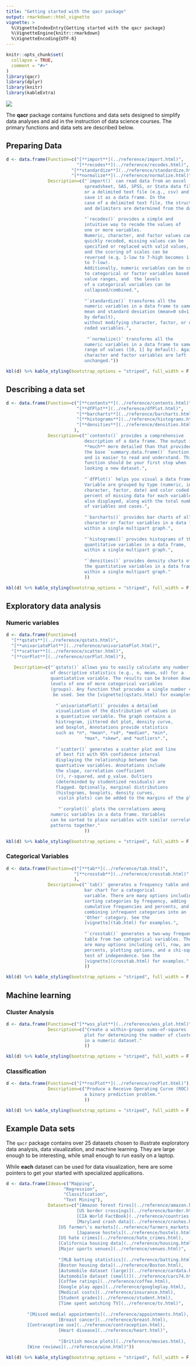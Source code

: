 ```yaml
---
title: "Getting started with the qacr package"
output: rmarkdown::html_vignette
vignette: >
  %\VignetteIndexEntry{Getting started with the qacr package}
  %\VignetteEngine{knitr::rmarkdown}
  %\VignetteEncoding{UTF-8}
---
```


```r
knitr::opts_chunk$set(
  collapse = TRUE,
  comment = "#>"
)
library(qacr)
library(dplyr)
library(knitr)
library(kableExtra)
```
<div>
![](duckhead.jpg)
</div>

The **qacr** package contains functions and data sets designed to simplify data analyses and aid in the instruction of data science courses. The primary functions and data sets are described below.

## Preparing Data

```r
d <- data.frame(Function=c("[**import**](../reference/import.html)", 
                           "[**recodes**](../reference/recodes.html)",
                         "[**standardize**](../reference/standardize.html)",
                         "[**normalize**](../reference/normalize.html)"),
                Description=c("`import()` can read data from an excel
                              spreadsheet, SAS, SPSS, or Stata data file, 
                              or a delimited text file (e.g., csv) and 
                              save it as a data frame. In the
                              case of a delimited text file, the structure
                              and delimiters are determined from the data.",
                              
                              "`recodes()` provides a simple and
                              intuitive way to recode the values of
                              one or more variables.
                              Numeric, character, and factor values can be
                              quickly recoded, missing values can be
                              specified or replaced with valid values, 
                              and the scoring of scales can be
                              reversed (e.g. 1-low to 7-high becomes 1-high 
                              to 7-low).
                              Additionally, numeric variables can be converted
                              to categorical or factor variables based on
                              value ranges, and  the levels 
                              of a categorical variables can be
                              collapsed/combined.",
                              
                              "`standardize()` transforms all the 
                              numeric variables in a data frame to same
                              mean and standard deviation (mean=0 sd=1,
                              by default),
                              without modifying character, factor, or dummy
                              coded variables.",
                              
                               "`normalize()` transforms all the 
                              numeric variables in a data frame to same
                              range of values ([0, 1] by default). Again,
                              character and factor variables are left
                              unchanged."))

kbl(d) %>% kable_styling(bootstrap_options = "striped", full_width = F, position = "left")

```


## Describing a data set

```r
d <- data.frame(Function=c("[**contents**](../reference/contents.html)", 
                           "[**dfPlot**](../reference/dfPlot.html)",
                           "[**barcharts**](../reference/barcharts.html)",
                           "[**histograms**](../reference/histograms.html)",
                           "[**densities**](../reference/densities.html)"
                          ),
                Description=c("`contents()` provides a comprehensive 
                              description of a data frame. The output is
                              **much** more detailed than that provided by
                              the base `summary.data.frame()` function, 
                              and is easier to read and understand. This
                              function should be your first stop when 
                              looking a new dataset.",
                              
                              "`dfPlot()` helps you visual a data frame. 
                              Variable are grouped by type (numeric, integer,
                              character, factor, date) and color coded. The
                              percent of missing data for each variable is
                              also displayed, along with the total number
                              of variables and cases.",
                              
                              "`barcharts()` provides bar charts of all the
                              character or factor variables in a data frame,
                              within a single multipart graph.",
                              
                              "`histograms()` provides histograms of the all
                              quantitative variables in a data frame,
                              within a single multipart graph.",
                              
                              "`densities()` provides density charts of all
                              the quantitative variables in a data frame,
                              within a single multipart graph."
                              ))

kbl(d) %>% kable_styling(bootstrap_options = "striped", full_width = F, position = "left")

```


## Exploratory data analysis

### Numeric variables

```r
d <- data.frame(Function=c(
  "[**qstats**](../reference/qstats.html)",
  "[**univariatePlot**](../reference/univariatePlot.html)",
  "[**scatter**](../reference/scatter.html)",
  "[**corPlot**](../reference/corPlot.html)"),
                
   Description=c("`qstats()` allows you to easily calculate any number
                 of descriptive statistics (e.g., n, mean, sd) for a
                 quantiatative variable. The results can be broken down by the
                 levels of one of more categorical variables
                 (groups). Any function that procudes a single number can
                  be used. See the [vignette](qstats.html) for examples.",
                  
                   "`univariatePlot()` provides a detailed
                   visualization of the distribution of values in 
                   a quantiative variable. The graph contains a
                   histrogram, jittered dot plot, density curve,
                   and boxplot, Annotations provide statistics
                   such as *n*, *mean*, *sd*, *median*, *min*,
                              *max*, *skew*, and *outliers*.",
                              
                   "`scatter()` generates a scatter plot and line
                   of best fit with 95% confidence interval
                   displaying the relationship between two
                   quantiative variables. Annotations include
                   the slope, correlation coefficient
                   (r), r-squared, and p_value. Oultiers
                   (determinded by studentized residuals) are
                   flagged. Optionally, marginal distributions
                   (histograms, boxplots, density curves, 
                    violin plots) can be added to the margins of the plot.",
                    
                    "`corplot()` plots the correlations among
                 numeric variables in a data frame. Variables
                 can be sorted to place variables with similar correlation
                 patterns together."
                              ))

kbl(d) %>% kable_styling(bootstrap_options = "striped", full_width = F, position = "left")

```



### Categorical Variables

```r
d <- data.frame(Function=c("[**tab**](../reference/tab.html)", 
                          "[**crosstab**](../reference/crosstab.html)"
                          ),
                Description=c("`tab()` generates a frequency table and 
                              bar chart for a categorical
                              variable. There are many options including
                              sorting categories by frequency, adding
                              cumulative frequencies and percents, and
                              combining infrequent categories into an 
                              'Other' category. See the
                              [vignette](tab.html) for examples.",
                              
                              "`crosstab()` generates a two-way frequency
                              table from two categorical variables. There 
                              are many options including cell, row, and column
                              percents, plotting options, and a chi-square 
                              test of independence. See the
                              [vignette](crosstab.html) for examples."
                              ))

kbl(d) %>% kable_styling(bootstrap_options = "striped", full_width = F, position = "left")

```

## Machine learning

### Cluster Analysis

```r
d <- data.frame(Function=c("[**wss_plot**](../reference/wss_plot.html)"),
                Description=c("Create a within-groups sums-of-squares
                              plot for determining the number of clusters
                              in a numeric dataset."
                              ))

kbl(d) %>% kable_styling(bootstrap_options = "striped", full_width = F, position = "left")

```

### Classification

```r
d <- data.frame(Function=c("[**rocPlot**](../reference/rocPlot.html)"),
                Description=c("Produce a Receive Operating Curve (ROC) for
                              a binary prediction problem."
                              ))

kbl(d) %>% kable_styling(bootstrap_options = "striped", full_width = F, position = "left")

```

## Example Data sets

The `qacr` package contains over 25 datasets chosen to illustrate exploratory
data analysis, data visualization, and machine learning. They are large enough to be interesting, while small enough to run easily on a laptop.

While **each** dataset can be used for data visualization, here are some pointers to get your started with specialized applications.


```r
d <- data.frame(Ideas=c("Mapping",
                      "Regression",
                      "Classification",
                      "Text Mining"),
                Datasets=c("[Amazon forest fires](../reference/amazon.html),
                           [US border crossings](../reference/border.html), 
                           [CIA World FactBook](../reference/countries.html), 
                           [Maryland crash data](../reference/crashes.html),
                    [US farmer\'s markets](..reference/farmers_markets.html),
                           [Japanese hostels](../reference/hostels.html), 
                    [US hate crimes](../reference/hate_crimes.html),
                    [California housing data](../reference/housing.html),
                    [Major sports venues](../reference/venues.html)",
                    
                    "[MLB batting statistics](../reference/batting.html), 
                    [Boston housing data](../reference/Boston.html), 
                    [Automobile dataset (large)](../reference/cardata.html), 
                    [Automobile dataset (small)](../reference/cars74.html), 
                    [Coffee ratings](../reference/coffee.html),
                    [Google play apps](../reference/googleplay.html), 
                    [Medical costs](../reference/insurance.html), 
                    [Student grades](../reference/student.html), 
                    [Time spent watching TV](../reference/tv.html)",
                    
        "[Missed medial appointments](../reference/appointments.html),
                    [Breast cancer](../reference/breast.html), 
        [Contraceptive use](../reference/contraception.html),
                    [Heart disease](../reference/heart.html)",
        
                    "[British movie plots](../reference/movies.html), 
        [Wine reviews](../reference/wine.html)"))

kbl(d) %>% kable_styling(bootstrap_options = "striped", full_width = F, position = "left")

```
